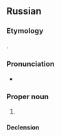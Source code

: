 
==Russian==
{{wikipedia|lang=ru}}

===Etymology===
{{ru-etym acronym of|[[государственный|Госуда́рственная]] [[ду́ма]]}}.

===Pronunciation===
* {{ru-IPA|Го̀сду́ма}}

===Proper noun===
{{ru-noun+|Госду́ма|n=sg}}

# {{w|State Duma}} {{gloss|lower house of Russian national parliament}}

====Declension====
{{ru-noun-table|Госду́ма|n=sg}}